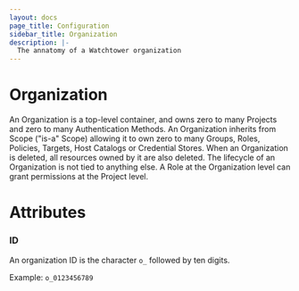 ```yaml
---
layout: docs
page_title: Configuration
sidebar_title: Organization
description: |-
  The annatomy of a Watchtower organization
---
```


# Organization

An Organization is a top-level container, and owns zero to many Projects and zero to many Authentication Methods. An Organization inherits from Scope ("is-a" Scope) allowing it to own zero to many Groups, Roles, Policies, Targets, Host Catalogs or Credential Stores. When an Organization is deleted, all resources owned by it are also deleted. The lifecycle of an Organization is not tied to anything else. A Role at the Organization level can grant permissions at the Project level.

# Attributes

### ID

An organization ID is the character `o_` followed by ten digits.

Example: `o_0123456789`
